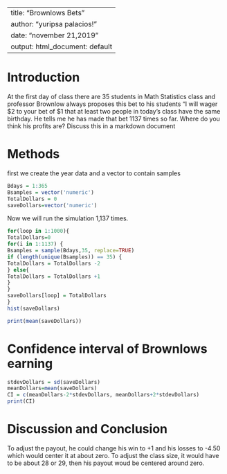 ---
title: "Brownlows Bets"
author: "yuripsa palacios!"
date: "november 21,2019"
output: html_document: default
 ---

<!-- We recommend you use git branches -- create a separate branch for each major section i.e. Introduction, Methods, Results, Inferential Results, and Discussion and Conclusions - leave the YAML block untouched until the final merge where you put in your own name !-->

# Introduction

<!--In this section you explain what you are trying to show.  Where did the data come from?  What is the research or other question you are trying to answer?!-->

 At the first day of class there are 35 students in Math Statistics class and professor Brownlow always proposes this bet to his students "I will wager $2 to your bet of $1 that at least two people in today's class have  the same birthday.  He tells me he has made that bet 1137 times so far. Where do you think his profits are? Discuss this in a markdown document

# Methods

<!--Decide on your methods:  In this section explain the approach you will take to attack the issue --- how will you decide on a likely estimate of professor Brownlow's earnings


#Profit Estimate

<!--Explain and display the results of your method of coming up with the estimate of professor Brownlows betting!-->

first we create the year data and a vector to contain samples
```r
Bdays = 1:365
Bsamples = vector('numeric')
TotalDollars = 0
saveDollars=vector('numeric')
```

Now we will run the simulation 1,137 times.

```r
for(loop in 1:1000){
TotalDollars=0
for(i in 1:1137) {
Bsamples = sample(Bdays,35, replace=TRUE)
if (length(unique(Bsamples)) == 35) {
TotalDollars = TotalDollars -2
} else{
TotalDollars = TotalDollars +1
}
}
saveDollars[loop] = TotalDollars
}
hist(saveDollars)
```

```r
print(mean(saveDollars))
```


# Confidence interval of Brownlows earning

<!--Explain and display your method of coming up with a 95% confidence interval of  professor Brownlows-->

```r
stdevDollars = sd(saveDollars)
meanDollars=mean(saveDollars)
CI = c(meanDollars-2*stdevDollars, meanDollars+2*stdevDollars)
print(CI)
```


# Discussion and Conclusion

<!--Discussion and conclusion here.  If professor Brownlow is consistantly making or losing money how could he change his payout so that his profits center on zero?  Also discuss what size his class should be in order to have his current scheme balance at zero profit.!-->

To adjust the payout, he could change his win to +1 and his losses to -4.50 which would center it at about zero. To adjust the class size, it would have to be about 28 or 29, then his payout woud be centered around zero.

